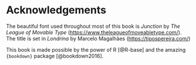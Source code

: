 # Acknowledgements {.unnumbered}

The beautiful font used throughout most of this book is *Junction* by *The League of
Movable Type* (<https://www.theleagueofmoveabletype.com/>). The title is set in *Londrina* by Marcelo Magalhães (<https://tipospereira.com/>)

This book is made possible by the power of R [@R-base] and the amazing `{bookdown}`
package [@bookdown2016].
